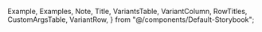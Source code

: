 
  Example,
  Examples,
  Note,
  Title,
  VariantsTable,
  VariantColumn,
  RowTitles,
  CustomArgsTable,
  VariantRow,
} from "@/components/Default-Storybook";


<Meta title="UI/Button" component={Button} />

<Title title="Buttons" subtitle="Version 0.0.1 - Last Update: 24 Feb 2024" />

# Definition

Button are clickable elements that initiats user actions.

# Structure

<CustomArgsTable of={Button} />

<Examples
  title="Button style"
  footnote={
    <ul>
      <li>
        <strong>Primary:</strong> This is the default style, emphasizing the
        primary action.
      </li>
      <li>
        <strong>Secondary:</strong> This is the secondary style, often used for
        lighter actions or less prominent options.
      </li>
      <li>
        <strong>Outline:</strong> This button has only an outline, providing a
        subtle appearance without a filled background.
      </li>
      <li>
        <strong>Destructive:</strong> This style indicates an action that is
        potentially harmful or for deletion purposes.
      </li>
      <li>
        <strong>Ghost:</strong> This button has no visible background or
        borders, appearing as a subtle option within the interface.
      </li>
      <li>
        <strong>Link:</strong> While styled as a button, this option resembles a
        hyperlink, blending seamlessly into text or navigation elements.
      </li>
    </ul>
  }
>
  <Example title="Primary">
    <Button>Button Text</Button>
  </Example>
  <Example title="Secondary">
    <Button variant="secondary">Button Text</Button>
  </Example>
  <Example title="Outline">
    <Button variant="outline">Button Text</Button>
  </Example>
  <Example title="Destructive">
    <Button variant="destructive">Button Text</Button>
  </Example>
  <Example title="Ghost">
    <Button variant="ghost">Button Text</Button>
  </Example>
  <Example title="Link">
    <Button variant="link">Button Text</Button>
  </Example>
</Examples>

<Examples title="Icons">
  <Example title="Icon Prefix">
    <Button prefixIcon={<Home className="w-4 h-4" />}>Dashboard</Button>
  </Example>
  <Example title="Icon Suffix">
    <Button suffixIcon={<MoveRight className="w-4 h-4" />}>Next</Button>
  </Example>
</Examples>

<Examples title="State">
  <Example title="Default">
    <Button>Button text</Button>
  </Example>
  <Example title="Disabled">
    <Button disabled>Button text</Button>
  </Example>
  <Example title="Loading">
    <Button loading>Button text</Button>
  </Example>
</Examples>

<Examples title="Size">
  <Example title="Default">
    <Button>Button text</Button>
  </Example>
  <Example title="sm">
    <Button size={"sm"}>Button text</Button>
  </Example>
  <Example title="lg">
    <Button size={"lg"}>Button text</Button>
  </Example>
  <Example title="icon">
    <Button size={"icon"}>X</Button>
  </Example>
</Examples>

## Anatomy

Button are clickable elementes that initiates user actions. Labels in the button guide users to what action will occur when the user interacts with it.

## Usage

<Note>
  In general, there should be only one Primary button in any application context
</Note>
<Note>
  Aim to use maximum 2 words for the button label. Button size can be flexible
  based on the visual hierarchy and devices.
</Note>
<Note>
  Hover state variant for Mobile button is an option for assistive device.
</Note>

<Title offset title="Buttons" suffix="Variants" />

<Canvas>
  <Story name="All variants">
    <VariantsTable
      titles={[
        "Primary",
        "Secondary",
        "Outline",
        "Destructive",
        "Ghost",
        "Link",
        "Icon",
      ]}
      columnMinWidth={150}
    >
      <VariantRow variant="Default">
        <Button>Button text</Button>
        <Button variant="secondary">Button text</Button>
        <Button variant="outline">Button text</Button>
        <Button variant="destructive">Button text</Button>
        <Button variant="ghost">Button text</Button>
        <Button variant="link">Button text</Button>
        <Button size="icon" suffixIcon={<X className="w-4 h-4" />}></Button>
      </VariantRow>
      <VariantRow variant="Loading">
        <Button loading>Button text</Button>
        <Button loading variant="secondary">
          Button text
        </Button>
        <Button loading variant="outline">
          Button text
        </Button>
        <Button loading variant="destructive">
          Button text
        </Button>
        <Button loading variant="ghost">
          Button text
        </Button>
        <Button loading variant="link">
          Button text
        </Button>
        <Button
          loading
          size="icon"
          suffixIcon={<X className="w-4 h-4" />}
        ></Button>
      </VariantRow>
      <VariantRow variant="Disabled">
        <Button disabled>Button text</Button>
        <Button disabled variant="secondary">
          Button text
        </Button>
        <Button disabled variant="minimal">
          Button text
        </Button>
        <Button disabled variant="destructive">
          Button text
        </Button>
        <Button disabled variant="ghost">
          Button text
        </Button>
        <Button disabled variant="link">
          Button text
        </Button>
        <Button
          disabled
          size="icon"
          suffixIcon={<X className="w-4 h-4" />}
        ></Button>
      </VariantRow>
    </VariantsTable>
  </Story>
</Canvas>
